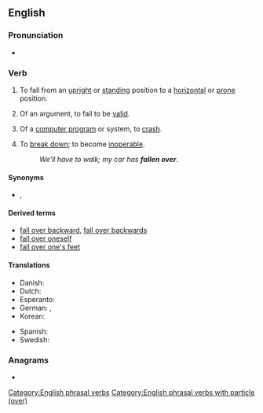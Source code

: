 ==English==

===Pronunciation===
* {{audio|en|en-au-fall over.ogg|Audio (AU)}}

===Verb===
{{en-verb|fall<,,fell,fallen> over}}

# {{lb|en|intransitive|idiomatic}} To fall from an [[upright]] or [[standing]] position to a [[horizontal]] or [[prone]] position.
# {{lb|en|intransitive|idiomatic}} Of an argument, to fail to be [[valid]].
# {{lb|en|intransitive|idiomatic|informal|computing}} Of a [[computer program]] or system, to [[crash]].
# {{lb|en|intransitive|idiomatic|informal|South Africa}} To [[break down]]; to become [[inoperable]].
#: ''We'll have to walk; my car has '''fallen over'''.''

====Synonyms====
* {{sense|fall to a horizontal position}} {{l|en|topple}}, {{l|en|topple over}}

====Derived terms====
* [[fall over backward]], [[fall over backwards]]
* [[fall over oneself]]
* [[fall over one's feet]]

====Translations====
{{trans-top|fall from an upright position to a horizontal position}}
* Danish: {{t|da|falde omkuld}}
* Dutch: {{t+|nl|omvallen}}
* Esperanto: {{t|eo|fali}}
* German: {{t+|de|umfallen}}, {{t+|de|umkippen}}
* Korean: {{t+|ko|넘어지다}}
{{trans-mid}}
* Spanish: {{t+|es|caerse}}
* Swedish: {{t|sv|falla omkull}}
{{trans-bottom}}

===Anagrams===
* {{anagrams|en|a=aefllorv|overfall}}

[[Category:English phrasal verbs]]
[[Category:English phrasal verbs with particle (over)]]